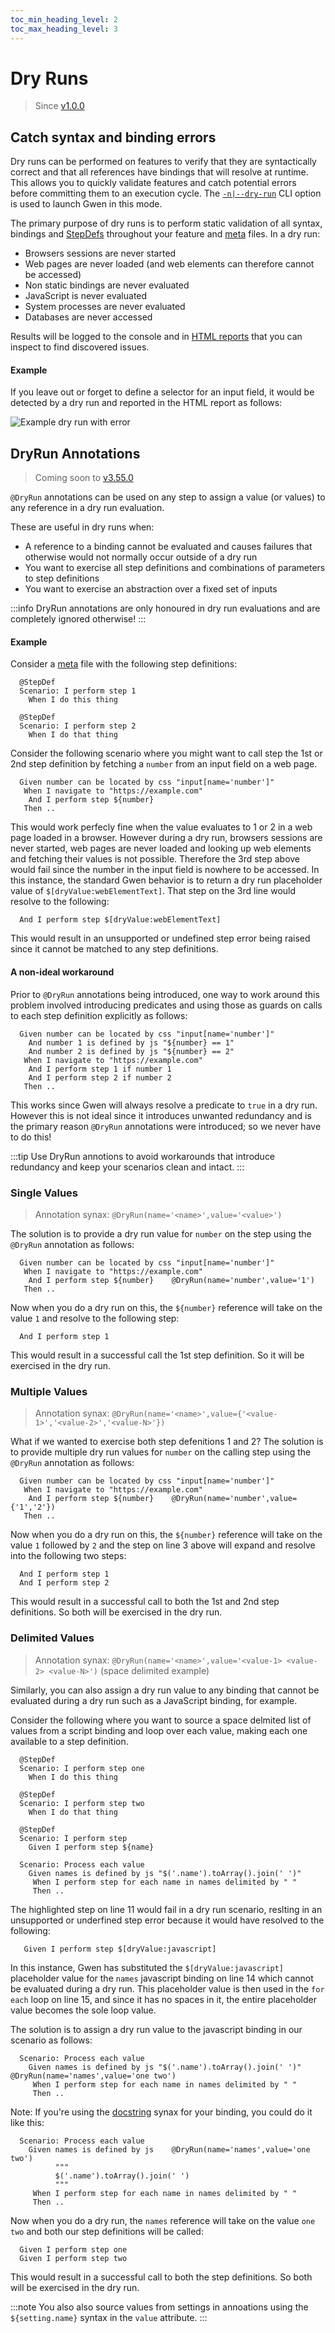 ```yaml
--- 
toc_min_heading_level: 2
toc_max_heading_level: 3
---
```



# Dry Runs

> Since [v1.0.0](https://github.com/gwen-interpreter/gwen-web/releases/tag/v1.0.0)

## Catch syntax and binding errors

Dry runs can be performed on features to verify that they are syntactically correct and that all references have bindings that will resolve at runtime. This allows you to quickly validate features and catch potential errors before committing them to an execution cycle. The [`-n|--dry-run`](/docs/cli#gwen-cli-options-dry-run) CLI option is used to launch Gwen in this mode.

The primary purpose of dry runs is to perform static validation of all syntax, bindings and [StepDefs](/docs/meta#stepdefs) throughout your feature and [meta](/docs/meta) files. In a dry run:
- Browsers sessions are never started
- Web pages are never loaded (and web elements can therefore cannot be accessed)
- Non static bindings are never evaluated
- JavaScript is never evaluated
- System processes are never evaluated
- Databases are never accessed

Results will be logged to the console and in [HTML reports](/docs/reports/html) that you can inspect to find discovered issues.

#### Example 

If you leave out or forget to define a selector for an input field, it would be detected by a dry run and reported in the HTML report as follows:

![Example dry run with error](/img/reports/sample-html-dry-run-error.png)

## DryRun Annotations

> Coming soon to [v3.55.0](https://github.com/gwen-interpreter/gwen-web/releases/tag/v3.55.0)

`@DryRun` annotations can be used on any step to assign a value (or values) to any reference in a dry run evaluation.

These are useful in dry runs when: 
- A reference to a binding cannot be evaluated and causes failures that otherwise would not normally occur outside of a dry run
- You want to exercise all step definitions and combinations of parameters to step definitions
- You want to exercise an abstraction over a fixed set of inputs

:::info
DryRun annotations are only honoured in dry run evaluations and are completely ignored otherwise!
:::

#### Example 

Consider a [meta](/docs/meta) file with the following step definitions:

```gherkin
  @StepDef
  Scenario: I perform step 1
    When I do this thing

  @StepDef
  Scenario: I perform step 2
    When I do that thing
```

Consider the following scenario where you might want to call step the 1st or 2nd step definition by fetching a `number` from an input field on a web page.

```gherkin {3}
  Given number can be located by css "input[name='number']"
   When I navigate to "https://example.com"
    And I perform step ${number}
   Then ..
```

This would work perfecly fine when the value evaluates to 1 or 2 in a web page loaded in a browser. However during a dry run, browsers sessions are never started, web pages are never loaded and looking up web elements and fetching their values is not possible. Therefore the 3rd step above would fail since the number in the input field is nowhere to be accessed. In this instance, the standard Gwen behavior is to return a dry run placeholder value of `$[dryValue:webElementText]`. That step on the 3rd line would resolve to the following:

```gherkin
  And I perform step $[dryValue:webElementText]
```

This would result in an unsupported or undefined step error being raised since it cannot be matched to any step definitions.

#### A non-ideal workaround

Prior to `@DryRun` annotations being introduced, one way to work around this problem involved introducing predicates and using those as guards on calls to each step definition explicitly as follows:

``` gherkin {2-3,5-6}
  Given number can be located by css "input[name='number']"
    And number 1 is defined by js "${number} == 1"
    And number 2 is defined by js "${number} == 2"
   When I navigate to "https://example.com"
    And I perform step 1 if number 1
    And I perform step 2 if number 2
   Then ..
```

This works since Gwen will always resolve a predicate to `true` in a dry run. However this is not ideal since it introduces unwanted redundancy and is the primary reason `@DryRun` annotations were introduced; so we never have to do this!

:::tip 
Use DryRun annotions to avoid workarounds that introduce redundancy and keep your scenarios clean and intact.
:::


### Single Values

> Annotation synax: `@DryRun(name='<name>',value='<value>')`

The solution is to provide a dry run value for `number` on the step using the `@DryRun` annotation as follows:

```gherkin {3}
  Given number can be located by css "input[name='number']"
   When I navigate to "https://example.com"
    And I perform step ${number}    @DryRun(name='number',value='1')
   Then ..
```

Now when you do a dry run on this, the `${number}` reference will take on the value `1` and resolve to the following step:

```gherkin
  And I perform step 1
```

This would result in a successful call the 1st step definition. So it will be exercised in the dry run.

### Multiple Values

> Annotation synax: `@DryRun(name='<name>',value={'<value-1>','<value-2>','<value-N>'})`

What if we wanted to exercise both step defenitions 1 and 2? The solution is to provide multiple dry run values for `number` on the calling step using the `@DryRun` annotation as follows:

```gherkin {3} showLineNumbers
  Given number can be located by css "input[name='number']"
   When I navigate to "https://example.com"
    And I perform step ${number}    @DryRun(name='number',value={'1','2'})
   Then ..
```

Now when you do a dry run on this, the `${number}` reference will take on the value `1` followed by `2` and the step on line 3 above will expand and resolve into the following two steps:

```gherkin
  And I perform step 1
  And I perform step 2
```

This would result in a successful call to both the 1st and 2nd step definitions. So both will be exercised in the dry run.

### Delimited Values

> Annotation synax: `@DryRun(name='<name>',value='<value-1> <value-2> <value-N>')` (space delimited example)

Similarly, you can also assign a dry run value to any binding that cannot be evaluated during a dry run such as a JavaScript binding, for example.

Consider the following where you want to source a space delmited list of values from a script binding and loop over each value, making each one available to a step definition.

``` gherkin {11,14-15} showLineNumbers
  @StepDef
  Scenario: I perform step one
    When I do this thing
    
  @StepDef
  Scenario: I perform step two
    When I do that thing

  @StepDef
  Scenario: I perform step
    Given I perform step ${name}

  Scenario: Process each value
    Given names is defined by js "$('.name').toArray().join(' ')"
     When I perform step for each name in names delimited by " "
     Then ..
```

The highlighted step on line 11 would fail in a dry run scenario, reslting in an unsupported or underfined step error because it would have resolved to the following:

``` gherkin
   Given I perform step $[dryValue:javascript]
```

In this instance, Gwen has substituted the `$[dryValue:javascript]` placeholder value for the `names` javascript binding on line 14 which cannot be evaluated during a dry run. This placeholder value is then used in the `for each` loop on line 15, and since it has no spaces in it, the entire placeholder value becomes the sole loop value.

The solution is to assign a dry run value to the javascript binding in our scenario as follows:

``` gherkin {2}
  Scenario: Process each value
    Given names is defined by js "$('.name').toArray().join(' ')"    @DryRun(name='names',value='one two')
     When I perform step for each name in names delimited by " "
     Then ..
```

Note: If you're using the [docstring](/docs/advanced/doc-strings) synax for your binding, you could do it like this:

``` gherkin {2-5}
  Scenario: Process each value
    Given names is defined by js    @DryRun(name='names',value='one two')
          """
          $('.name').toArray().join(' ')
          """
     When I perform step for each name in names delimited by " "
     Then ..
```

Now when you do a dry run, the `names` reference will take on the value `one two` and both our step definitions will be called:

```gherkin
  Given I perform step one
  Given I perform step two
```

This would result in a successful call to both the step definitions. So both will be exercised in the dry run.

:::note
You also also source values from settings in annoations using the `${setting.name}` syntax in the `value` attribute.
:::